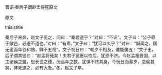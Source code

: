 


晋语·秦后子谓赵孟将死原文

原文

thisistitle

秦后子来奔，赵文子见之，问曰：“秦君道乎？”对曰：“不识”。文子曰：“公子辱于敝邑，必避不道也。”对曰：“有焉。”文子曰：“犹可以久乎？”对曰：“鍼闻之，国无道而年谷和熟，鲜不五稔”。文子视日曰：“朝夕不相及，谁能俟五！”文子出，后子谓其徒曰：“赵孟将死矣！夫君子宽惠以恤后，犹恐不济。今赵孟相晋国，以主诸侯之盟，思长世之德，历远年之数，犹惧不终其身，今忨日而㵣岁，怠偷甚矣，非死逮之，必有大咎。”冬，赵文子卒。

